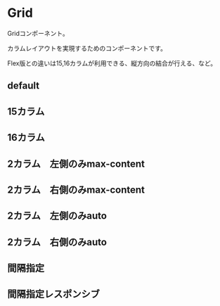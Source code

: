 

<Meta title="components/layout/Grid/Grid/Index" component={Grid} />

# Grid

Gridコンポーネント。

カラムレイアウトを実現するためのコンポーネントです。

Flex版との違いは15,16カラムが利用できる、縦方向の結合が行える、など。


## default

<Canvas>
  <Story of={Stories.Default} />
</Canvas>

<Controls of={Stories.Default} />



## 15カラム

<Canvas>
  <Story of={Stories.Column15} />
</Canvas>


## 16カラム

<Canvas>
  <Story of={Stories.Column16} />
</Canvas>


## 2カラム　左側のみmax-content

<Canvas>
  <Story of={Stories.Column_Max_1fr} />
</Canvas>


## 2カラム　右側のみmax-content

<Canvas>
  <Story of={Stories.Column_1fr_Max} />
</Canvas>

## 2カラム　左側のみauto

<Canvas>
  <Story of={Stories.Column_Auto_1fr} />
</Canvas>

## 2カラム　右側のみauto

<Canvas>
  <Story of={Stories.Column_1fr_Auto} />
</Canvas>



## 間隔指定

<Canvas>
  <Story of={Stories.Gap} />
</Canvas>

## 間隔指定レスポンシブ

<Canvas>
  <Story of={Stories.GapResponsive} />
</Canvas>
